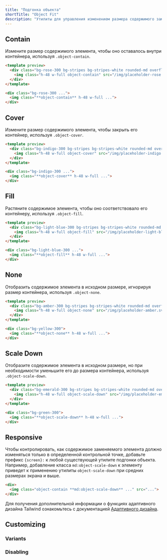 ```yaml
---
title: "Подгонка объекта"
shortTitle: "Object Fit"
description: "Утилиты для управления изменением размера содержимого заменяемого элемента."
---
```




## Contain

Измените размер содержимого элемента, чтобы оно оставалось внутри контейнера, используя `.object-contain`.

```html rose
<template preview>
  <div class="bg-rose-300 bg-stripes bg-stripes-white rounded-md overflow-hidden">
    <img class="h-48 w-full object-contain" src="/img/placeholder-rose.svg" alt="">
  </div>
</template>

<div class="bg-rose-300 ...">
  <img class="**object-contain** h-48 w-full ...">
</div>
```

## Cover

Измените размер содержимого элемента, чтобы закрыть его контейнер, используя `.object-cover`.

```html indigo
<template preview>
  <div class="bg-indigo-300 bg-stripes bg-stripes-white rounded-md overflow-hidden">
    <img class="h-48 w-full object-cover" src="/img/placeholder-indigo.svg" alt="">
  </div>
</template>

<div class="bg-indigo-300 ...">
  <img class="**object-cover** h-48 w-full ...">
</div>
```

## Fill

Растяните содержимое элемента, чтобы оно соответствовало его контейнеру, используя `.object-fill`.

```html lightBlue
<template preview>
  <div class="bg-light-blue-300 bg-stripes bg-stripes-white rounded-md overflow-hidden">
    <img class="h-48 w-full object-fill" src="/img/placeholder-light-blue.svg" alt="">
  </div>
</template>

<div class="bg-light-blue-300 ...">
  <img class="**object-fill** h-48 w-full ...">
</div>
```

## None

Отобразить содержимое элемента в исходном размере, игнорируя размер контейнера, используя `.object-none`.

```html amber
<template preview>
  <div class="bg-amber-300 bg-stripes bg-stripes-white rounded-md overflow-hidden">
    <img class="h-48 w-full object-none" src="/img/placeholder-amber.svg" alt="">
  </div>
</template>

<div class="bg-yellow-300">
  <img class="**object-none** h-48 w-full ...">
</div>
```

## Scale Down

Отобразите содержимое элемента в исходном размере, но при необходимости уменьшите его до размера контейнера, используя `.object-scale-down`.

```html emerald
<template preview>
  <div class="bg-emerald-300 bg-stripes bg-stripes-white rounded-md overflow-hidden">
    <img class="h-48 w-full object-scale-down" src="/img/placeholder-emerald.svg" alt="">
  </div>
</template>

<div class="bg-green-300">
  <img class="**object-scale-down** h-48 w-full ...">
</div>
```

## Responsive

Чтобы контролировать, как содержимое заменяемого элемента должно изменяться только в определенной контрольной точке, добавьте префикс `{screen}:` к любой существующей утилите подгонки объекта. Например, добавление класса `md:object-scale-down` к элементу приведет к применению утилиты `object-scale-down` при средних размерах экрана и выше.

```html
<div>
  <img class="object-contain **md:object-scale-down** ..." src="...">
</div>
```

Для получения дополнительной информации о функциях адаптивного дизайна Tailwind ознакомьтесь с документацией [Адаптивного дизайна](/docs/responsive-design).

## Customizing

### Variants

<Variants plugin="objectFit" name="object-fit" />

### Disabling

<Disabling plugin="objectFit" name="object-fit" />
